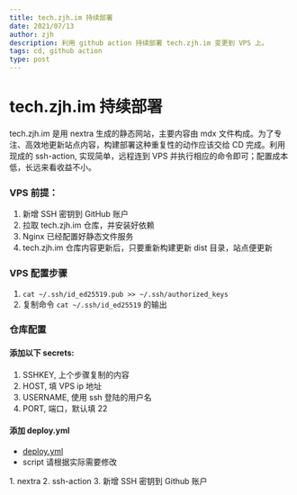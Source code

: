 ```yaml
---
title: tech.zjh.im 持续部署
date: 2021/07/13
author: zjh
description: 利用 github action 持续部署 tech.zjh.im 变更到 VPS 上。
tags: cd, github action
type: post
---
```



# tech.zjh.im 持续部署
tech.zjh.im 是用 <SupRef name="nextra" order={1}>nextra</SupRef> 生成的静态网站，主要内容由 mdx 文件构成。为了专注、高效地更新站点内容，构建部署这种重复性的动作应该交给 CD 完成。利用现成的 <SupRef order={2} name="ssh_action">ssh-action</SupRef>, 实现简单，远程连到 VPS 并执行相应的命令即可；配置成本低，长远来看收益不小。

### VPS 前提：
1. 新增 SSH 密钥到 <SupRef order={3} name="github_ssh">GitHub</SupRef> 账户
2. 拉取 tech.zjh.im 仓库，并安装好依赖
3. Nginx 已经配置好静态文件服务
4. tech.zjh.im 仓库内容更新后，只要重新构建更新 dist 目录，站点便更新

### VPS 配置步骤
1. `cat ~/.ssh/id_ed25519.pub >> ~/.ssh/authorized_keys`
2. 复制命令 `cat ~/.ssh/id_ed25519` 的输出

### 仓库配置
#### 添加以下 secrets:
1. SSHKEY, 上个步骤复制的内容
2. HOST, 填 VPS ip 地址 
3. USERNAME, 使用 ssh 登陆的用户名
4. PORT, 端口，默认填 22

#### 添加 deploy.yml
- [deploy.yml](https://github.com/bbbottle/tech.zjh.im/blob/master/.github/workflows/deploy.yml)
- script 请根据实际需要修改


<FooterNotes>
1. <FooterNote href="https://nextra.vercel.app/" name="nextra">nextra</FooterNote>
2. <FooterNote href="https://github.com/appleboy/ssh-action" name="ssh_action">ssh-action</FooterNote>
3. <FooterNote href="https://docs.github.com/cn/github/authenticating-to-github/connecting-to-github-with-ssh/adding-a-new-ssh-key-to-your-github-account" name="github_ssh">新增 SSH 密钥到 Github 账户</FooterNote>
</FooterNotes>
